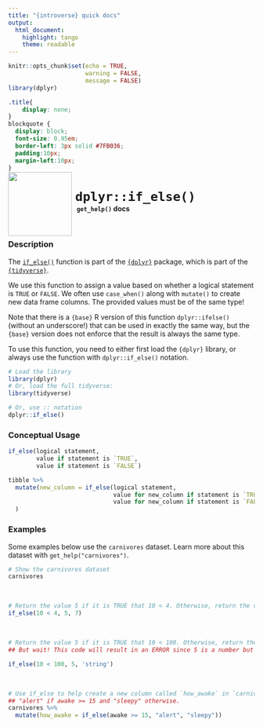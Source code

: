 ```yaml
---
title: "{introverse} quick docs"
output: 
  html_document:
    highlight: tango
    theme: readable
---
```



```r
knitr::opts_chunk$set(echo = TRUE, 
                      warning = FALSE, 
                      message = FALSE)
library(dplyr)
```

```css
.title{
    display: none;
}
blockquote {
  display: block;
  font-size: 0.95em;
  border-left: 3px solid #7FB036;
  padding:10px;
  margin-left:10px;
}
```

<div>
<br>
 <img src = "logo.png" style = "float:left;height:130px;margin-top:-30px;">
 <span style = "font-weight:bold;font-size:30px;"> 
  &nbsp;<code>dplyr::if_else()</code>
 </span>
 <br>
 <b>&nbsp;&nbsp;&nbsp;<code>get_help()</code> docs</b>
</div>
<br>

### Description

The [`if_else()`](https://dplyr.tidyverse.org/reference/if_else.html) function is part of the [`{dplyr}`](https://dplyr.tidyverse.org/) package, which is part of the [`{tidyverse}`](https://www.tidyverse.org/).

We use this function to assign a value based on whether a logical statement is `TRUE` or `FALSE`. We often use `case_when()` along with `mutate()` to create new data frame columns. The provided values must be of the same type! 

Note that there is a `{base}` R version of this function `dplyr::ifelse()` (without an underscore!) that can be used in exactly the same way, but the `{base}` version does not enforce that the result is always the same type.



<!-- Add the following if the topic is a function that does NOT come with base R, and uncomment/fill in the subsequent multiline HTML comment: -->
To use this function, you need to either first load the `{dplyr}` library, or always use the function with `dplyr::if_else()` notation.

```r
# Load the library
library(dplyr)
# Or, load the full tidyverse:
library(tidyverse)

# Or, use :: notation
dplyr::if_else()
```


### Conceptual Usage 

```r
if_else(logical statement, 
        value if statement is `TRUE`, 
        value if statement is `FALSE`)

tibble %>%
  mutate(new_column = if_else(logical statement, 
                              value for new_column if statement is `TRUE`, 
                              value for new_column if statement is `FALSE`)
  )

```

### Examples

Some examples below use the `carnivores` dataset. Learn more about this dataset with `get_help("carnivores")`.

```r
# Show the carnivores dataset
carnivores
```

<br>

```r
# Return the value 5 if it is TRUE that 10 < 4. Otherwise, return the value 7.
if_else(10 < 4, 5, 7)
```

<br>  <!-- Do not delete the <br>, and make sure to keep the previous and following lines blank. -->


```r
# Return the value 5 if it is TRUE that 10 < 100. Otherwise, return the value 'string'. 
## But wait! This code will result in an ERROR since 5 is a number but 'string' is character (different types!)",

if_else(10 < 100, 5, 'string')
```

<br> 


```r
# Use if_else to help create a new column called `how_awake` in `carnivores` that will be:
## "alert" if awake >= 15 and "sleepy" otherwise.
carnivores %>%
  mutate(how_awake = if_else(awake >= 15, "alert", "sleepy"))
```